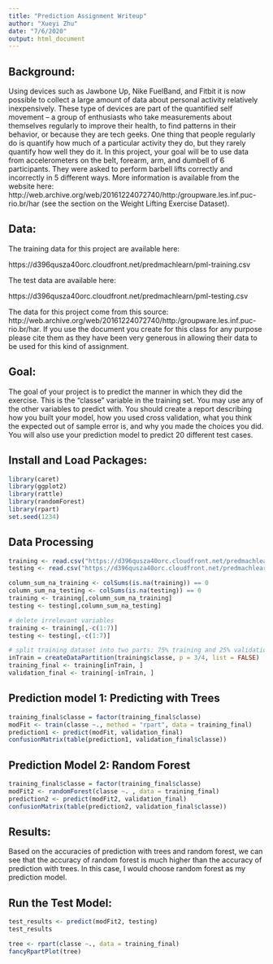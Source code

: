 ```yaml
---
title: "Prediction Assignment Writeup"
author: "Xueyi Zhu"
date: "7/6/2020"
output: html_document
---
```


## Background:
Using devices such as Jawbone Up, Nike FuelBand, and Fitbit it is now possible to collect a large amount of data about personal activity relatively inexpensively. These type of devices are part of the quantified self movement – a group of enthusiasts who take measurements about themselves regularly to improve their health, to find patterns in their behavior, or because they are tech geeks. One thing that people regularly do is quantify how much of a particular activity they do, but they rarely quantify how well they do it. In this project, your goal will be to use data from accelerometers on the belt, forearm, arm, and dumbell of 6 participants. They were asked to perform barbell lifts correctly and incorrectly in 5 different ways. More information is available from the website here: http://web.archive.org/web/20161224072740/http:/groupware.les.inf.puc-rio.br/har (see the section on the Weight Lifting Exercise Dataset).

## Data:
The training data for this project are available here:

https://d396qusza40orc.cloudfront.net/predmachlearn/pml-training.csv

The test data are available here:

https://d396qusza40orc.cloudfront.net/predmachlearn/pml-testing.csv

The data for this project come from this source: http://web.archive.org/web/20161224072740/http:/groupware.les.inf.puc-rio.br/har. If you use the document you create for this class for any purpose please cite them as they have been very generous in allowing their data to be used for this kind of assignment.

## Goal:
The goal of your project is to predict the manner in which they did the exercise. This is the "classe" variable in the training set. You may use any of the other variables to predict with. You should create a report describing how you built your model, how you used cross validation, what you think the expected out of sample error is, and why you made the choices you did. You will also use your prediction model to predict 20 different test cases.

## Install and Load Packages:
```r
library(caret)
library(ggplot2)
library(rattle)
library(randomForest)
library(rpart)
set.seed(1234)
```

## Data Processing
```r
training <- read.csv("https://d396qusza40orc.cloudfront.net/predmachlearn/pml-training.csv", na.strings = c("NA", " ", "#DIV/0!"))
testing <- read.csv("https://d396qusza40orc.cloudfront.net/predmachlearn/pml-testing.csv", na.strings = c("NA", " ", "#DIV/0!"))

column_sum_na_training <- colSums(is.na(training)) == 0
column_sum_na_testing <- colSums(is.na(testing)) == 0
training <- training[,column_sum_na_training]
testing <- testing[,column_sum_na_testing]

# delete irrelevant variables
training <- training[,-c(1:7)]
testing <- testing[,-c(1:7)]

# split training dataset into two parts: 75% training and 25% validation
inTrain = createDataPartition(training$classe, p = 3/4, list = FALSE)
training_final <- training[inTrain, ]
validation_final <- training[-inTrain, ]
```

## Prediction model 1: Predicting with Trees
```r
training_final$classe = factor(training_final$classe) 
modFit <- train(classe ~., method = "rpart", data = training_final)
prediction1 <- predict(modFit, validation_final)
confusionMatrix(table(prediction1, validation_final$classe))
```

## Prediction Model 2: Random Forest
```r
training_final$classe = factor(training_final$classe) 
modFit2 <- randomForest(classe ~. , data = training_final)
prediction2 <- predict(modFit2, validation_final)
confusionMatrix(table(prediction2, validation_final$classe))
```

## Results:
Based on the accuracies of prediction with trees and random forest, we can see that the accuracy of random forest is much higher than the accuracy of prediction with trees. In this case, I would choose random forest as my prediction model. 

## Run the Test Model:
```r
test_results <- predict(modFit2, testing)
test_results
```

```r
tree <- rpart(classe ~., data = training_final)
fancyRpartPlot(tree)
```